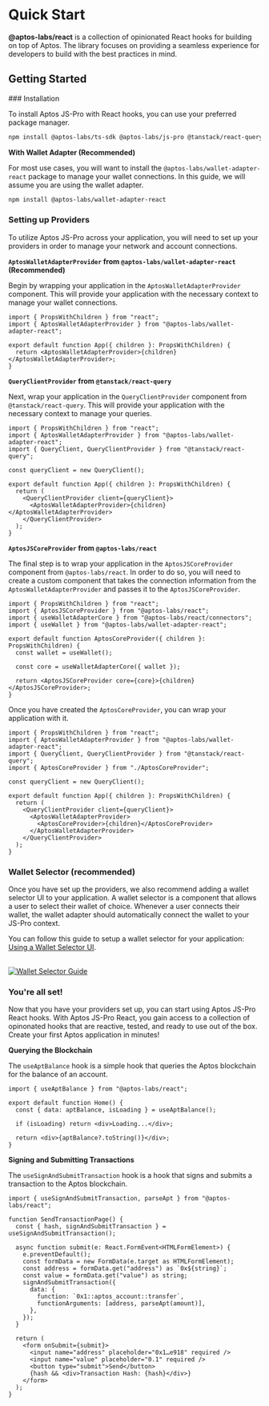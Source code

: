 
# Quick Start

**@aptos-labs/react** is a collection of opinionated React hooks for building on top of Aptos. The library focuses on providing a seamless experience for developers to build with the best practices in mind.

## Getting Started

<Steps>
### Installation

To install Aptos JS-Pro with React hooks, you can use your preferred package manager.

```bash npm2yarn
npm install @aptos-labs/ts-sdk @aptos-labs/js-pro @tanstack/react-query @aptos-labs/react
```

**With Wallet Adapter (Recommended)**

For most use cases, you will want to install the `@aptos-labs/wallet-adapter-react` package to manage your wallet connections. In this guide, we will assume you are using the
wallet adapter.

```bash npm2yarn
npm install @aptos-labs/wallet-adapter-react
```

### Setting up Providers

To utilize Aptos JS-Pro across your application, you will need to set up your providers in order to manage your network and account connections.

**`AptosWalletAdapterProvider` from `@aptos-labs/wallet-adapter-react` (Recommended)**

Begin by wrapping your application in the `AptosWalletAdapterProvider` component. This will provide your application with the necessary context to manage your wallet connections.

```tsx filename="App.tsx"
import { PropsWithChildren } from "react";
import { AptosWalletAdapterProvider } from "@aptos-labs/wallet-adapter-react";

export default function App({ children }: PropsWithChildren) {
  return <AptosWalletAdapterProvider>{children}</AptosWalletAdapterProvider>;
}
```

**`QueryClientProvider` from `@tanstack/react-query`**

Next, wrap your application in the `QueryClientProvider` component from `@tanstack/react-query`. This will provide your application with the necessary context to manage your queries.

```tsx filename="App.tsx" {3-3, 5-5, 9-11}
import { PropsWithChildren } from "react";
import { AptosWalletAdapterProvider } from "@aptos-labs/wallet-adapter-react";
import { QueryClient, QueryClientProvider } from "@tanstack/react-query";

const queryClient = new QueryClient();

export default function App({ children }: PropsWithChildren) {
  return (
    <QueryClientProvider client={queryClient}>
      <AptosWalletAdapterProvider>{children}</AptosWalletAdapterProvider>
    </QueryClientProvider>
  );
}
```

**`AptosJSCoreProvider` from `@aptos-labs/react`**

The final step is to wrap your application in the `AptosJSCoreProvider` component from `@aptos-labs/react`. In order to do so, you will need to create a custom component
that takes the connection information from the `AptosWalletAdapterProvider` and passes it to the `AptosJSCoreProvider`.

```tsx filename="AptosCoreProvider.tsx"
import { PropsWithChildren } from "react";
import { AptosJSCoreProvider } from "@aptos-labs/react";
import { useWalletAdapterCore } from "@aptos-labs/react/connectors";
import { useWallet } from "@aptos-labs/wallet-adapter-react";

export default function AptosCoreProvider({ children }: PropsWithChildren) {
  const wallet = useWallet();

  const core = useWalletAdapterCore({ wallet });

  return <AptosJSCoreProvider core={core}>{children}</AptosJSCoreProvider>;
}
```

Once you have created the `AptosCoreProvider`, you can wrap your application with it.

```tsx filename="App.tsx" /AptosCoreProvider/
import { PropsWithChildren } from "react";
import { AptosWalletAdapterProvider } from "@aptos-labs/wallet-adapter-react";
import { QueryClient, QueryClientProvider } from "@tanstack/react-query";
import { AptosCoreProvider } from "./AptosCoreProvider";

const queryClient = new QueryClient();

export default function App({ children }: PropsWithChildren) {
  return (
    <QueryClientProvider client={queryClient}>
      <AptosWalletAdapterProvider>
        <AptosCoreProvider>{children}</AptosCoreProvider>
      </AptosWalletAdapterProvider>
    </QueryClientProvider>
  );
}
```

### Wallet Selector (recommended)

Once you have set up the providers, we also recommend adding a wallet selector UI to your application. A wallet selector is a component that allows a user to select their wallet of choice. Whenever a user connects their wallet,
the wallet adapter should automatically connect the wallet to your JS-Pro context.

You can follow this guide to setup a wallet selector for your application: [Using a Wallet Selector UI](<https://aptos.dev/en/build/sdks/wallet-adapter/dapp#import-usewallet-in-files-where-you-want-to-access-data-from-the-provider:~:text=%3D%20useWallet()%3B-,Choose%20a%20UI%20Package,-The%20Wallet%20Adapter>).

<br />

<div className="flex justify-center rounded-lg border overflow-clip">
  <a
    href="https://aptos.dev/en/build/sdks/wallet-adapter/dapp#import-usewallet-in-files-where-you-want-to-access-data-from-the-provider:~:text=%3D%20useWallet()%3B-,Choose%20a%20UI%20Package,-The%20Wallet%20Adapter"
    target="_blank"
  >
    <img src="/assets/wallet-selector-ui.jpeg" alt="Wallet Selector Guide" />
  </a>
</div>

### You're all set!

Now that you have your providers set up, you can start using Aptos JS-Pro React hooks. With Aptos JS-Pro React, you gain access to a collection of
opinonated hooks that are reactive, tested, and ready to use out of the box. Create your first Aptos application in minutes!

**Querying the Blockchain**

The `useAptBalance` hook is a simple hook that queries the Aptos blockchain for the balance of an account.

```tsx filename="Home.tsx"
import { useAptBalance } from "@aptos-labs/react";

export default function Home() {
  const { data: aptBalance, isLoading } = useAptBalance();

  if (isLoading) return <div>Loading...</div>;

  return <div>{aptBalance?.toString()}</div>;
}
```

**Signing and Submitting Transactions**

The `useSignAndSubmitTransaction` hook is a hook that signs and submits a transaction to the Aptos blockchain.

```tsx filename="Home.tsx"
import { useSignAndSubmitTransaction, parseApt } from "@aptos-labs/react";

function SendTransactionPage() {
  const { hash, signAndSubmitTransaction } = useSignAndSubmitTransaction();

  async function submit(e: React.FormEvent<HTMLFormElement>) {
    e.preventDefault();
    const formData = new FormData(e.target as HTMLFormElement);
    const address = formData.get("address") as `0x${string}`;
    const value = formData.get("value") as string;
    signAndSubmitTransaction({
      data: {
        function: `0x1::aptos_account::transfer`,
        functionArguments: [address, parseApt(amount)],
      },
    });
  }

  return (
    <form onSubmit={submit}>
      <input name="address" placeholder="0x1…e918" required />
      <input name="value" placeholder="0.1" required />
      <button type="submit">Send</button>
      {hash && <div>Transaction Hash: {hash}</div>}
    </form>
  );
}
```

</Steps>
